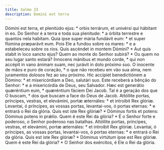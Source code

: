 ```yaml
---
title: Salmo 23
description: Domini est terra
---
```


<div class="grid grid-cols-2 gap-5">
  <span class="text-justify">
    Dómini est terra, et plenitúdo ejus: * orbis terrárum, et univérsi qui
    hábitant in eo.
  </span>
  <span class="text-justify">
    Do Senhor é a terra e toda sua plenitude: * a órbita terrestre e quantos
    nela habitam.
  </span>
  <span class="text-justify">
    Quia ipse super mária fundávit eum: * et super flúmina præparávit eum.
  </span>
  <span class="text-justify">
    Pois Ele a fundou sobre os mares: * e a estabeleceu sobre os rios.
  </span>
  <span class="text-justify">
    Quis ascéndet in montem Dómini? * Aut quis stabit in loco sancto ejus?
  </span>
  <span class="text-justify">
    Quem ao monte do Senhor subirá? * Ou quem no seu lugar santo estará?
  </span>
  <span class="text-justify">
    Ínnocens mánibus et mundo corde, * qui non accépit in vano ánimam suam, nec
    jurávit in dolo próximo suo.
  </span>
  <span class="text-justify">
    O inocente de mãos e puro de coração, * o que não recebeu em vão sua alma,
    nem juramentos dolosos fez ao seu próximo.
  </span>
  <span class="text-justify">
    Hic accípiet benedictiónem a Dómino: * et misericórdiam a Deo, salutári suo.
  </span>
  <span class="text-justify">
    Este receberá a bênção do Senhor: * e a misericórdia de Deus, seu Salvador.
  </span>
  <span class="text-justify">
    Hæc est generátio quæréntium eum, * quæréntium fáciem Dei Jacob.
  </span>
  <span class="text-justify">
    Tal é a geração dos que O buscam, * dos que buscam a face do Deus de Jacob.
  </span>
  <span class="text-justify">
    Attóllite portas, príncipes, vestras, et elevámini, portæ æternáles: * et
    introíbit Rex glóriæ.
  </span>
  <span class="text-justify">
    Levantai, ó príncipes, as vossas portas, levantai-vos, ó portas eternas: * e
    entrará o Rei da glória.
  </span>
  <span class="text-justify">
    Quis est iste Rex glóriæ? * Dóminus fortis et potens: Dóminus potens in
    prǽlio.
  </span>
  <span class="text-justify">
    Quem é este Rei da glória? * É o Senhor forte e poderoso, o Senhor poderoso
    nas batalhas.
  </span>
  <span class="text-justify">
    Attóllite portas, príncipes, vestras, et elevámini, portæ æternáles: * et
    introíbit Rex glóriæ.
  </span>
  <span class="text-justify">
    Levantai, ó príncipes, as vossas portas, levantai-vos, ó portas eternas: * e
    entrará o Rei da glória.
  </span>
  <span class="text-justify">
    Quis est iste Rex glóriæ? * Dóminus virtútum ipse est Rex glóriæ.
  </span>
  <span class="text-justify">
    Quem é este Rei da glória? * O Senhor dos exércitos, é Ele o Rei da glória.
  </span>
</div>
